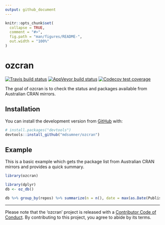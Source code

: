```yaml
---
output: github_document
---
```


<!-- README.md is generated from README.Rmd. Please edit that file -->

```r
knitr::opts_chunk$set(
  collapse = TRUE,
  comment = "#>",
  fig.path = "man/figures/README-",
  out.width = "100%"
)
```
# ozcran

<!-- badges: start -->
[![Travis build status](https://travis-ci.org/mdsumner/ozcran.svg?branch=master)](https://travis-ci.org/mdsumner/ozcran)
[![AppVeyor build status](https://ci.appveyor.com/api/projects/status/github/mdsumner/ozcran?branch=master&svg=true)](https://ci.appveyor.com/project/mdsumner/ozcran)
[![Codecov test coverage](https://codecov.io/gh/mdsumner/ozcran/branch/master/graph/badge.svg)](https://codecov.io/gh/mdsumner/ozcran?branch=master)
<!-- badges: end -->

The goal of ozcran is to check the status and packages available from Australian CRAN mirrors. 

## Installation

You can install the development version from [GitHub](https://github.com/) with:

``` r
# install.packages("devtools")
devtools::install_github("mdsumner/ozcran")
```
## Example

This is a basic example which gets the package list from Australian CRAN mirrors and
provides a quick summary. 

```r
library(ozcran)

library(dplyr)
db <- oz_db() 

db %>% group_by(repos) %>% summarize(n = n(), date = max(as.Date(Published), na.rm = TRUE)) %>% arrange(desc(date))

```

---

  Please note that the 'ozcran' project is released with a
  [Contributor Code of Conduct](https://CODE_OF_CONDUCT.md).
  By contributing to this project, you agree to abide by its terms.
